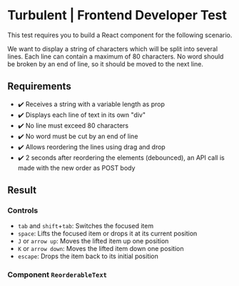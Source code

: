 
<Meta title="Main/Introduction" />

# Turbulent | Frontend Developer Test

This test requires you to build a React component for the following scenario.

We want to display a string of characters which will be split into several lines. Each line can contain a maximum of 80 characters. No word should be broken by an end of line, so it should be moved to the next line.

## Requirements

- ✔️ Receives a string with a variable length as prop
- ✔️ Displays each line of text in its own "div"
- ✔️ No line must exceed 80 characters
- ✔️ No word must be cut by an end of line
- ✔️ Allows reordering the lines using drag and drop
- ✔️ 2 seconds after reordering the elements (debounced), an API call is made with the new
  order as POST body

## Result

### Controls

- `tab` and `shift`+`tab`: Switches the focused item
- `space`: Lifts the focused item or drops it at its current position
- `J` or `arrow up`: Moves the lifted item up one position
- `K` or `arrow down`: Moves the lifted item down one position
- `escape`: Drops the item back to its initial position

### Component `ReorderableText`

<Canvas>
  <Story name="ReorderableText">
    <ReorderableText text="In a hole in the ground there lived a hobbit. Not a nasty, dirty, wet hole, filled with the ends of worms and an oozy smell, nor yet a dry, bare, sandy hole with nothing in it to sit down on or to eat; it was a hobbit-hole, and that means comfort. " />
  </Story>
</Canvas>
